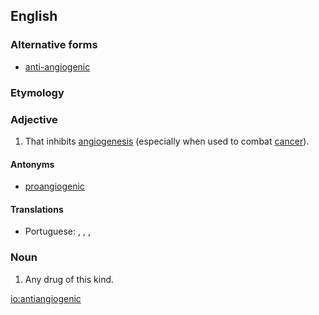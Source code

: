 ==English==

===Alternative forms===
* [[anti-angiogenic]]

===Etymology===
{{prefix|anti|angiogenic|lang=en}}

===Adjective===
{{wikipedia}}
{{en-adj}}

# {{label|en|pharmacology|of a drug etc.}} That inhibits [[angiogenesis]] (especially when used to combat [[cancer]]).

====Antonyms====
* [[proangiogenic]]

====Translations====
{{trans-top|that inhibits angiogenesis}}
* Portuguese: {{t|pt|antiangiogénese}} {{qualifier|Portugal}}, {{t|pt|antiangiogênese}} {{qualifier|Brazil}}, {{t|pt|antiangiogénico}} {{qualifier|Portugal}}, {{t|pt|antiangiogênico}} {{qualifier|Brazil}}
{{trans-mid}}
{{trans-bottom}}

===Noun===
{{en-noun}}

# Any drug of this kind.

[[io:antiangiogenic]]